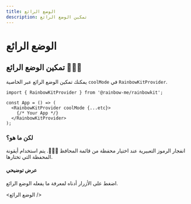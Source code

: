 ```yaml
---
title: الوضع الرائع
description: تمكين الوضع الرائع
---
```


# الوضع الرائع

## تمكين الوضع الرائع 🌈🌈🌈

يمكنك تمكين الوضع الرائع عبر الخاصية `coolMode` في `RainbowKitProvider`.

```tsx
import { RainbowKitProvider } from '@rainbow-me/rainbowkit';

const App = () => (
  <RainbowKitProvider coolMode {...etc}>
    {/* Your App */}
  </RainbowKitProvider>
);
```

### لكن ما هو؟

انفجار الرموز التعبيرية عند اختيار محفظة من قائمة المحافظ 🌈🌈🌈. يتم استخدام أيقونة المحفظة التي تختارها.

#### عرض توضيحي

اضغط على الأزرار أدناه لمعرفة ما يفعله الوضع الرائع.

<الوضع الرائع />
